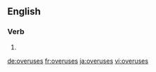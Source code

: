 ==English==

===Verb===
{{head|en|verb form}}

# {{en-third-person singular of|overuse}}

[[de:overuses]]
[[fr:overuses]]
[[ja:overuses]]
[[vi:overuses]]
